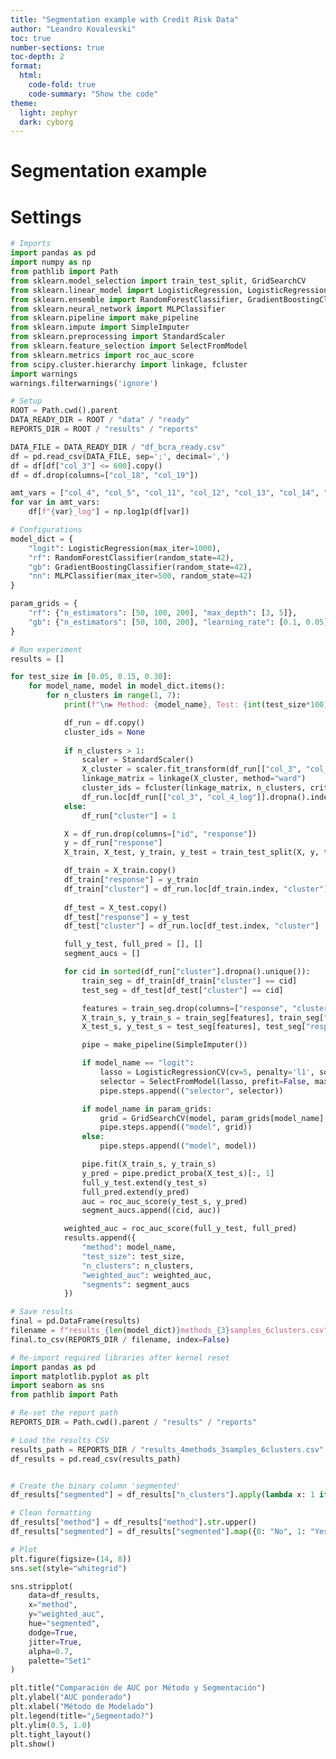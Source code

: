 ---
title: "Segmentation example with Credit Risk Data"
author: "Leandro Kovalevski"
toc: true
number-sections: true
toc-depth: 2
format:
  html:
    code-fold: true
    code-summary: "Show the code"
theme:
  light: zephyr
  dark: cyborg
---

# Segmentation example {-}

# Settings{-}


```{python}
# Imports
import pandas as pd
import numpy as np
from pathlib import Path
from sklearn.model_selection import train_test_split, GridSearchCV
from sklearn.linear_model import LogisticRegression, LogisticRegressionCV
from sklearn.ensemble import RandomForestClassifier, GradientBoostingClassifier
from sklearn.neural_network import MLPClassifier
from sklearn.pipeline import make_pipeline
from sklearn.impute import SimpleImputer
from sklearn.preprocessing import StandardScaler
from sklearn.feature_selection import SelectFromModel
from sklearn.metrics import roc_auc_score
from scipy.cluster.hierarchy import linkage, fcluster
import warnings
warnings.filterwarnings('ignore')
```

```{python}
# Setup
ROOT = Path.cwd().parent
DATA_READY_DIR = ROOT / "data" / "ready"
REPORTS_DIR = ROOT / "results" / "reports"

DATA_FILE = DATA_READY_DIR / "df_bcra_ready.csv"
df = pd.read_csv(DATA_FILE, sep=';', decimal=',')
df = df[df["col_3"] <= 600].copy()
df = df.drop(columns=["col_18", "col_19"])

amt_vars = ["col_4", "col_5", "col_11", "col_12", "col_13", "col_14", "col_15", "col_16"]
for var in amt_vars:
    df[f"{var}_log"] = np.log1p(df[var])
```

```{python}
# Configurations
model_dict = {
    "logit": LogisticRegression(max_iter=1000),
    "rf": RandomForestClassifier(random_state=42),
    "gb": GradientBoostingClassifier(random_state=42),
    "nn": MLPClassifier(max_iter=500, random_state=42)
}

param_grids = {
    "rf": {"n_estimators": [50, 100, 200], "max_depth": [3, 5]},
    "gb": {"n_estimators": [50, 100, 200], "learning_rate": [0.1, 0.05]}
}
```

```{python}
# Run experiment
results = []

for test_size in [0.05, 0.15, 0.30]:
    for model_name, model in model_dict.items():
        for n_clusters in range(1, 7):
            print(f"\n▶ Method: {model_name}, Test: {int(test_size*100)}%, Clusters: {n_clusters}")

            df_run = df.copy()
            cluster_ids = None
            
            if n_clusters > 1:
                scaler = StandardScaler()
                X_cluster = scaler.fit_transform(df_run[["col_3", "col_4_log"]].dropna())
                linkage_matrix = linkage(X_cluster, method="ward")
                cluster_ids = fcluster(linkage_matrix, n_clusters, criterion="maxclust")
                df_run.loc[df_run[["col_3", "col_4_log"]].dropna().index, "cluster"] = cluster_ids
            else:
                df_run["cluster"] = 1

            X = df_run.drop(columns=["id", "response"])
            y = df_run["response"]
            X_train, X_test, y_train, y_test = train_test_split(X, y, test_size=test_size, random_state=42)

            df_train = X_train.copy()
            df_train["response"] = y_train
            df_train["cluster"] = df_run.loc[df_train.index, "cluster"]
            
            df_test = X_test.copy()
            df_test["response"] = y_test
            df_test["cluster"] = df_run.loc[df_test.index, "cluster"]

            full_y_test, full_pred = [], []
            segment_aucs = []

            for cid in sorted(df_run["cluster"].dropna().unique()):
                train_seg = df_train[df_train["cluster"] == cid]
                test_seg = df_test[df_test["cluster"] == cid]

                features = train_seg.drop(columns=["response", "cluster"]).columns
                X_train_s, y_train_s = train_seg[features], train_seg["response"]
                X_test_s, y_test_s = test_seg[features], test_seg["response"]

                pipe = make_pipeline(SimpleImputer())

                if model_name == "logit":
                    lasso = LogisticRegressionCV(cv=5, penalty='l1', solver='saga', max_iter=1000)
                    selector = SelectFromModel(lasso, prefit=False, max_features=20)
                    pipe.steps.append(("selector", selector))

                if model_name in param_grids:
                    grid = GridSearchCV(model, param_grids[model_name], cv=3)
                    pipe.steps.append(("model", grid))
                else:
                    pipe.steps.append(("model", model))

                pipe.fit(X_train_s, y_train_s)
                y_pred = pipe.predict_proba(X_test_s)[:, 1]
                full_y_test.extend(y_test_s)
                full_pred.extend(y_pred)
                auc = roc_auc_score(y_test_s, y_pred)
                segment_aucs.append((cid, auc))

            weighted_auc = roc_auc_score(full_y_test, full_pred)
            results.append({
                "method": model_name,
                "test_size": test_size,
                "n_clusters": n_clusters,
                "weighted_auc": weighted_auc,
                "segments": segment_aucs
            })
```


```{python}
# Save results
final = pd.DataFrame(results)
filename = f"results_{len(model_dict)}methods_{3}samples_6clusters.csv"
final.to_csv(REPORTS_DIR / filename, index=False)
```


```{python}
# Re-import required libraries after kernel reset
import pandas as pd
import matplotlib.pyplot as plt
import seaborn as sns
from pathlib import Path

# Re-set the report path
REPORTS_DIR = Path.cwd().parent / "results" / "reports"

# Load the results CSV
results_path = REPORTS_DIR / "results_4methods_3samples_6clusters.csv"
df_results = pd.read_csv(results_path)


# Create the binary column 'segmented' 
df_results["segmented"] = df_results["n_clusters"].apply(lambda x: 1 if x > 1 else 0)

# Clean formatting
df_results["method"] = df_results["method"].str.upper()
df_results["segmented"] = df_results["segmented"].map({0: "No", 1: "Yes"})

# Plot
plt.figure(figsize=(14, 8))
sns.set(style="whitegrid")

sns.stripplot(
    data=df_results,
    x="method",
    y="weighted_auc",
    hue="segmented",
    dodge=True,
    jitter=True,
    alpha=0.7,
    palette="Set1"
)

plt.title("Comparación de AUC por Método y Segmentación")
plt.ylabel("AUC ponderado")
plt.xlabel("Método de Modelado")
plt.legend(title="¿Segmentado?")
plt.ylim(0.5, 1.0)
plt.tight_layout()
plt.show()

```


